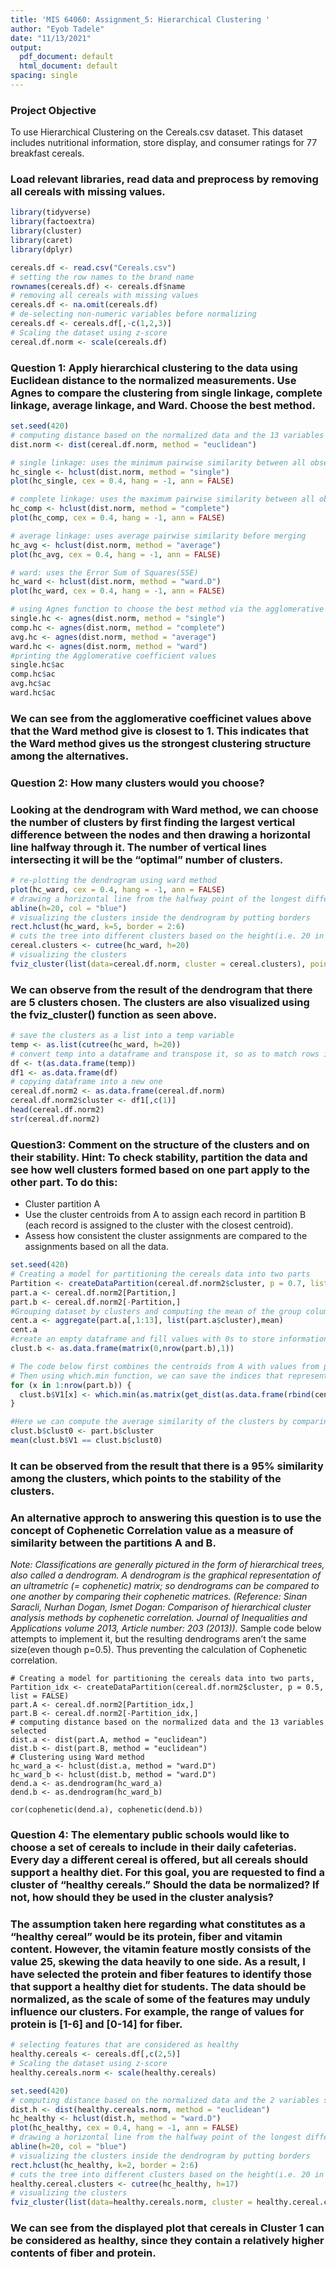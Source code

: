 ```yaml
---
title: 'MIS 64060: Assignment_5: Hierarchical Clustering '
author: "Eyob Tadele"
date: "11/13/2021"
output:
  pdf_document: default
  html_document: default
spacing: single
---
```


### Project Objective 
To use Hierarchical Clustering on the Cereals.csv dataset. This dataset includes nutritional information, store display, and consumer ratings for 77 breakfast cereals.    

### Load relevant libraries, read data and preprocess by removing all cereals with missing values. 
```r
library(tidyverse)
library(factoextra)
library(cluster)
library(caret)
library(dplyr)

cereals.df <- read.csv("Cereals.csv")
# setting the row names to the brand name
rownames(cereals.df) <- cereals.df$name
# removing all cereals with missing values
cereals.df <- na.omit(cereals.df) 
# de-selecting non-numeric variables before normalizing
cereals.df <- cereals.df[,-c(1,2,3)]
# Scaling the dataset using z-score
cereal.df.norm <- scale(cereals.df)
```

### Question 1: Apply hierarchical clustering to the data using Euclidean distance to the normalized measurements. Use Agnes to compare the clustering from single linkage, complete linkage, average linkage, and Ward. Choose the best method.

```r
set.seed(420)
# computing distance based on the normalized data and the 13 variables selected
dist.norm <- dist(cereal.df.norm, method = "euclidean")

# single linkage: uses the minimum pairwise similarity between all observations
hc_single <- hclust(dist.norm, method = "single")
plot(hc_single, cex = 0.4, hang = -1, ann = FALSE)

# complete linkage: uses the maximum pairwise similarity between all observations
hc_comp <- hclust(dist.norm, method = "complete")
plot(hc_comp, cex = 0.4, hang = -1, ann = FALSE)

# average linkage: uses average pairwise similarity before merging
hc_avg <- hclust(dist.norm, method = "average")
plot(hc_avg, cex = 0.4, hang = -1, ann = FALSE)

# ward: uses the Error Sum of Squares(SSE)
hc_ward <- hclust(dist.norm, method = "ward.D")
plot(hc_ward, cex = 0.4, hang = -1, ann = FALSE)

# using Agnes function to choose the best method via the agglomerative coefficient values
single.hc <- agnes(dist.norm, method = "single")
comp.hc <- agnes(dist.norm, method = "complete")
avg.hc <- agnes(dist.norm, method = "average")
ward.hc <- agnes(dist.norm, method = "ward")
#printing the Agglomerative coefficient values
single.hc$ac
comp.hc$ac
avg.hc$ac
ward.hc$ac
```

### We can see from the agglomerative coefficinet values above that the Ward method give is closest to 1. This indicates that the Ward method gives us the strongest clustering structure among the alternatives. \  

### Question 2: How many clusters would you choose? \  
### Looking at the dendrogram with Ward method, we can choose the number of clusters by first finding the largest vertical difference between the nodes and then drawing a horizontal line halfway through it. The number of vertical lines intersecting it will be the "optimal" number of clusters.
```r
# re-plotting the dendrogram using ward method
plot(hc_ward, cex = 0.4, hang = -1, ann = FALSE)
# drawing a horizontal line from the halfway point of the longest difference
abline(h=20, col = "blue")
# visualizing the clusters inside the dendrogram by putting borders
rect.hclust(hc_ward, k=5, border = 2:6)
# cuts the tree into different clusters based on the height(i.e. 20 in this case)
cereal.clusters <- cutree(hc_ward, h=20)
# visualizing the clusters
fviz_cluster(list(data=cereal.df.norm, cluster = cereal.clusters), pointsize = 1, labelsize = 7)
```

### We can observe from the result of the dendrogram that there are 5 clusters chosen. The clusters are also visualized using the fviz_cluster() function as seen above. \  

```r
# save the clusters as a list into a temp variable
temp <- as.list(cutree(hc_ward, h=20))
# convert temp into a dataframe and transpose it, so as to match rows in hc_ward 
df <- t(as.data.frame(temp))
df1 <- as.data.frame(df)
# copying dataframe into a new one
cereal.df.norm2 <- as.data.frame(cereal.df.norm)
cereal.df.norm2$cluster <- df1[,c(1)]
head(cereal.df.norm2)
str(cereal.df.norm2)
```
### Question3: Comment on the structure of the clusters and on their stability. Hint: To check stability, partition the data and see how well clusters formed based on one part apply to the other part. To do this: \   
* Cluster partition A 
* Use the cluster centroids from A to assign each record in partition B (each record is assigned to the cluster with the closest centroid). 
* Assess how consistent the cluster assignments are compared to the assignments based on all the data.
```r
set.seed(420)
# Creating a model for partitioning the cereals data into two parts
Partition <- createDataPartition(cereal.df.norm2$cluster, p = 0.7, list = FALSE)
part.a <- cereal.df.norm2[Partition,]
part.b <- cereal.df.norm2[-Partition,]
#Grouping dataset by clusters and computing the mean of the group columns gives us the centroid values
cent.a <- aggregate(part.a[,1:13], list(part.a$cluster),mean)
cent.a
#create an empty dataframe and fill values with 0s to store information related to clusters in part.b
clust.b <- as.data.frame(matrix(0,nrow(part.b),1))

# The code below first combines the centroids from A with values from part.b and computes the distance. 
# Then using which.min function, we can save the indices that represent the new clusters in clust.b
for (x in 1:nrow(part.b)) {
  clust.b$V1[x] <- which.min(as.matrix(get_dist(as.data.frame(rbind(cent.a[-1],part.b[x,-ncol(part.b)])))) [6,-6])
}

#Here we can compute the average similarity of the clusters by comparing part.b with the primary cluster to see a difference.
clust.b$clust0 <- part.b$cluster
mean(clust.b$V1 == clust.b$clust0)
```
### It can be observed from the result that there is a 95% similarity among the clusters, which points to the stability of the clusters. \  

### An alternative approch to answering this question is to use the concept of Cophenetic Correlation value as a measure of similarity between the partitions A and B. \  

*Note: Classifications are generally pictured in the form of hierarchical trees, also called a dendrogram. A dendrogram is the graphical representation of an ultrametric (= cophenetic) matrix; so dendrograms can be compared to one another by comparing their cophenetic matrices. (Reference: Sinan Saracli, Nurhan Dogan, Ismet Dogan: Comparison of hierarchical cluster analysis methods by cophenetic correlation. Journal of Inequalities and Applications volume 2013, Article number: 203 (2013)).* Sample code below attempts to implement it, but the resulting dendrograms aren't the same size(even though p=0.5). Thus preventing the calculation of Cophenetic correlation.
```
# Creating a model for partitioning the cereals data into two parts,
Partition_idx <- createDataPartition(cereal.df.norm2$cluster, p = 0.5, list = FALSE)
part.A <- cereal.df.norm2[Partition_idx,]
part.B <- cereal.df.norm2[-Partition_idx,]
# computing distance based on the normalized data and the 13 variables selected
dist.a <- dist(part.A, method = "euclidean")
dist.b <- dist(part.B, method = "euclidean")
# Clustering using Ward method
hc_ward_a <- hclust(dist.a, method = "ward.D")
hc_ward_b <- hclust(dist.b, method = "ward.D")
dend.a <- as.dendrogram(hc_ward_a)
dend.b <- as.dendrogram(hc_ward_b)

cor(cophenetic(dend.a), cophenetic(dend.b))
```

### Question 4: The elementary public schools would like to choose a set of cereals to include in their daily cafeterias. Every day a different cereal is offered, but all cereals should support a healthy diet. For this goal, you are requested to find a cluster of “healthy cereals.” Should the data be normalized? If not, how should they be used in the cluster analysis? \  

### The assumption taken here regarding what constitutes as a "healthy cereal" would be its protein, fiber and vitamin content. However, the vitamin feature mostly consists of the value 25, skewing the data heavily to one side. As a result, I have selected the protein and fiber features to identify those that support a healthy diet for students. The data should be normalized, as the scale of some of the features may unduly influence our clusters. For example, the range of values for protein is [1-6] and [0-14] for fiber.
```r
# selecting features that are considered as healthy
healthy.cereals <- cereals.df[,c(2,5)]
# Scaling the dataset using z-score
healthy.cereals.norm <- scale(healthy.cereals)

set.seed(420)
# computing distance based on the normalized data and the 2 variables selected
dist.h <- dist(healthy.cereals.norm, method = "euclidean")
hc_healthy <- hclust(dist.h, method = "ward.D")
plot(hc_healthy, cex = 0.4, hang = -1, ann = FALSE)
# drawing a horizontal line from the halfway point of the longest difference
abline(h=20, col = "blue")
# visualizing the clusters inside the dendrogram by putting borders
rect.hclust(hc_healthy, k=2, border = 2:6)
# cuts the tree into different clusters based on the height(i.e. 20 in this case)
healthy.cereal.clusters <- cutree(hc_healthy, h=17)
# visualizing the clusters
fviz_cluster(list(data=healthy.cereals.norm, cluster = healthy.cereal.clusters), pointsize = 1, labelsize = 7)

```

### We can see from the displayed plot that cereals in Cluster 1 can be considered as healthy, since they contain a relatively higher contents of fiber and protein.